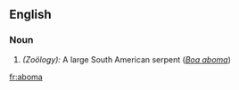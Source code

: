 ==English==
===Noun===
#''(Zoölogy):'' A large South American serpent (''[[Boa aboma]]'')
[[fr:aboma]]